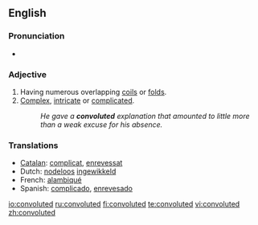 ==English==

===Pronunciation===
*{{audio|en-us-convoluted.ogg|Audio (US)}}

===Adjective===
{{en-adj}}

#Having numerous overlapping [[coils]] or [[folds]].
#[[Complex]], [[intricate]] or [[complicated]].
#:''He gave a '''convoluted''' explanation that amounted to little more than a weak excuse for his absence.''

===Translations===
*[[Catalan]]: [[complicat]], [[enrevessat]]
*Dutch: [[nodeloos]] [[ingewikkeld]]
*French: [[alambiqué]]
*Spanish: [[complicado]], [[enrevesado]]

[[io:convoluted]]
[[ru:convoluted]]
[[fi:convoluted]]
[[te:convoluted]]
[[vi:convoluted]]
[[zh:convoluted]]